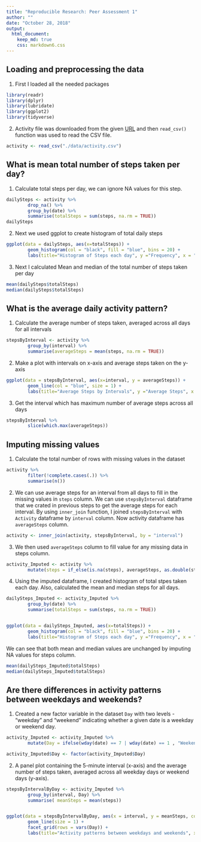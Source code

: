 ```yaml
---
title: "Reproducible Research: Peer Assessment 1"
author: ""
date: "October 28, 2018"
output: 
  html_document:
    keep_md: true
    css: markdown6.css
---
```






## Loading and preprocessing the data

1. First I loaded all the needed packages

```r
library(readr)
library(dplyr)
library(lubridate)
library(ggplot2)
library(tidyverse)
```


2. Activity file was downloaded from the given [URL](https://d396qusza40orc.cloudfront.net/repdata%2Fdata%2Factivity.zip) and then `read_csv()` function was used to read the CSV file. 
```r
activity <- read_csv("./data/activity.csv")
```


## What is mean total number of steps taken per day?

1. Calculate total steps per day, we can ignore NA values for this step.

```r
dailySteps <- activity %>%
        drop_na() %>%
        group_by(date) %>%
        summarise(totalSteps = sum(steps, na.rm = TRUE))
dailySteps
```


2. Next we used ggplot to create histogram of total daily steps

```r
ggplot(data = dailySteps, aes(x=totalSteps)) +
        geom_histogram(col = "black", fill = "blue", bins = 20) +
        labs(title="Histogram of Steps each day", y ="Frequency", x = "Total Steps Each Day")
```

3. Next I calculated Mean and median of the total number of steps taken per day

```r
mean(dailySteps$totalSteps)
median(dailySteps$totalSteps)
```

## What is the average daily activity pattern?
1. Calculate the average number of steps taken, averaged across all days for all intervals
```r
stepsByInterval <- activity %>%
        group_by(interval) %>%
        summarise(averageSteps = mean(steps, na.rm = TRUE)) 
```


2. Make a plot with intervals on x-axis and average steps taken on the y-axis

```r
ggplot(data = stepsByInterval, aes(x=interval, y = averageSteps)) +
        geom_line(col = "blue", size = 1) + 
        labs(title="Average Steps by Intervals", y ="Average Steps", x = "Intervals")
```


3. Get the interval which has maximum number of average steps across all days

```r
stepsByInterval %>%
        slice(which.max(averageSteps))
```


## Imputing missing values

1. Calculate the total number of rows with missing values in the dataset

```r
activity %>% 
        filter(!complete.cases(.)) %>%
        summarise(n())
```


2. We can use average steps for an interval from all days to fill in the missing values in `steps` column. We can use `stepsByInterval` dataframe that we crated in previous steps to get the average steps for each interval. 
By using `inner_join` function, I joined `stepsByInterval` with `Activity` dataframe by `interval` column. Now activity dataframe has `averageSteps` column.  

```r
activity <- inner_join(activity, stepsByInterval, by = "interval")
```

3. We then used `averageSteps` column to fill value for any missing data in steps column.

```r
activity_Imputed <- activity %>%
        mutate(steps = if_else(is.na(steps), averageSteps, as.double(steps)))
```


4. Using the imputed dataframe, I created histogram of total stpes taken each day. Also, calculated the mean and median steps for all days.   

```r
dailySteps_Imputed <- activity_Imputed %>%
        group_by(date) %>%
        summarise(totalSteps = sum(steps, na.rm = TRUE))


ggplot(data = dailySteps_Imputed, aes(x=totalSteps)) +
        geom_histogram(col = "black", fill = "blue", bins = 20) +
        labs(title="Histogram of Steps each day", y ="Frequency", x = "Total Steps Each Day")
```

We can see that both mean and median values are unchanged by imputing NA values for steps column.

```r
mean(dailySteps_Imputed$totalSteps)
median(dailySteps_Imputed$totalSteps)
```

## Are there differences in activity patterns between weekdays and weekends?

1. Created a new factor variable in the dataset `Day` with two levels - "weekday" and "weekend" indicating whether a given date is a weekday or weekend day.

```r
activity_Imputed <- activity_Imputed %>%
        mutate(Day = ifelse(wday(date) == 7 | wday(date) == 1 , "Weekend", "Weekday"))

activity_Imputed$Day <- factor(activity_Imputed$Day)
```


2. A panel plot containing the 5-minute interval (x-axis) and the average number of steps taken, averaged across all weekday days or weekend days (y-axis).



```r
stepsByIntervalByDay <- activity_Imputed %>% 
        group_by(interval, Day) %>%
        summarise( meanSteps = mean(steps))


ggplot(data = stepsByIntervalByDay, aes(x = interval, y = meanSteps, col = Day)) +
        geom_line(size = 1) + 
        facet_grid(rows = vars(Day)) +
        labs(title="Activity patterns between weekdays and weekends", x ="Intervals", y = "Average Steps")

```